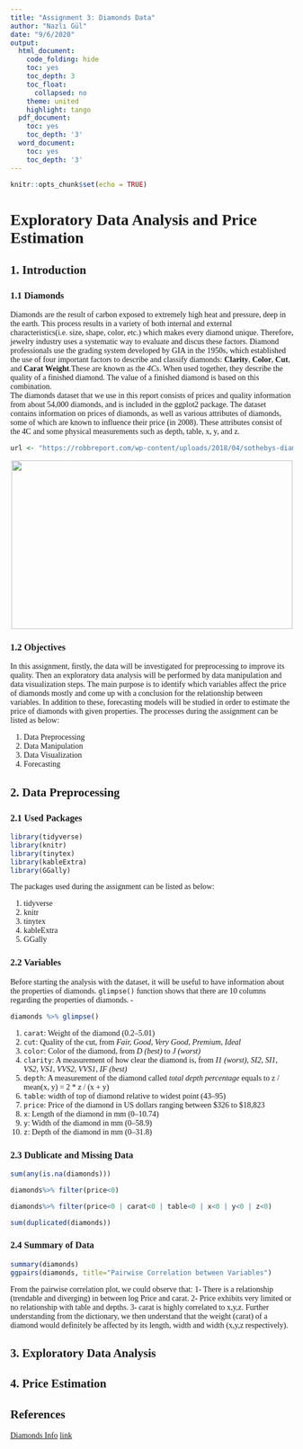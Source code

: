 ```yaml
---
title: "Assignment 3: Diamonds Data"
author: "Nazlı Gül"
date: "9/6/2020"
output:
  html_document:
    code_folding: hide
    toc: yes
    toc_depth: 3
    toc_float:
      collapsed: no
    theme: united
    highlight: tango
  pdf_document:
    toc: yes
    toc_depth: '3'
  word_document:
    toc: yes
    toc_depth: '3'
---
```



```r
knitr::opts_chunk$set(echo = TRUE)
```

<style>
#TOC {
 color: 
 font-family: Calibri;
 background-color:
 border-color: darkred;
}
#header {
 color: darkred;
 font-family: Calibri;
 background-color:
}
body {
 font-family: Calibri;
 }
 
</style> 

# Exploratory Data Analysis and Price Estimation

## 1. Introduction
### 1.1 Diamonds

Diamonds are the result of carbon exposed to extremely high heat and pressure, deep in the earth. This process results in a variety of both internal and external characteristics(i.e. size, shape, color, etc.) which makes every diamond unique. Therefore, jewelry industry uses a systematic way to evaluate and discus these factors. Diamond professionals use the grading system developed by GIA in the 1950s, which established the use of four important factors to describe and classify diamonds: **Clarity**, **Color**, **Cut**, and **Carat Weight**.These are known as the *4C*s. When used together, they describe the quality of a finished diamond. The value of a finished diamond is based on this combination. <br>
The diamonds dataset that we use in this report consists of prices and quality information from about 54,000 diamonds, and is included in the ggplot2 package. The dataset contains information on prices of diamonds, as well as various attributes of diamonds, some of which are known to influence their price (in 2008). These attributes consist of the 4C and some physical measurements such as depth, table, x, y, and z.

```r
url <- "https://robbreport.com/wp-content/uploads/2018/04/sothebys-diamonds-102-34-carat-d-colour-flawless-type-iia-diamond-1.jpg?w=1000"

```

<center>

![](`r url`){#id .class width=500 height=300px}

</center>

### 1.2 Objectives

In this assignment, firstly, the data will be investigated for preprocessing to improve its quality. Then an exploratory data analysis will be performed by data manipulation and data visualization steps. The main purpose is to identify which variables affect the price of diamonds mostly and come up with a conclusion for the relationship between variables. In addition to these, forecasting models will be studied in order to estimate the price of diamonds with given properties. The processes during the assignment can be listed as below:

1. Data Preprocessing
2. Data Manipulation
3. Data Visualization
4. Forecasting

## 2. Data Preprocessing

### 2.1 Used Packages
```r
library(tidyverse)
library(knitr)
library(tinytex)
library(kableExtra)
library(GGally)

```
The packages used during the assignment can be listed as below:

1. tidyverse
2. knitr
3. tinytex
4. kableExtra
5. GGally

### 2.2 Variables

Before starting the analysis with the dataset, it will be useful to have information about the properties of diamonds. `glimpse()` function shows that there are 10 columns regarding the properties of diamonds. -

```r

diamonds %>% glimpse()

```

1. `carat`: Weight of the diamond (0.2–5.01)
2. `cut`: Quality of the cut, from *Fair, Good, Very Good, Premium, Ideal*
3. `color`: Color of the diamond, from *D (best)* to *J (worst)*
4. `clarity`: A measurement of how clear the diamond is, from *I1 (worst), SI2, SI1, VS2, VS1, VVS2, VVS1, IF (best)*
5. `depth`: A measurement of the diamond called *total depth percentage*  equals to  z / mean(x, y) = 2 * z / (x + y)
6. `table`: width of top of diamond relative to widest point (43–95)
7. `price`: Price of the diamond in US dollars ranging between $326 to $18,823
8. `x`: Length of the diamond in mm (0–10.74)
9. `y`: Width of the diamond in mm (0–58.9)
10. `z`: Depth of the diamond in mm (0–31.8)



### 2.3 Dublicate and Missing Data

```r
sum(any(is.na(diamonds)))
```

```r
diamonds%>% filter(price<0)
```

```r
diamonds%>% filter(price<0 | carat<0 | table<0 | x<0 | y<0 | z<0)
```

```r
sum(duplicated(diamonds))
```



### 2.4 Summary of Data
```r
summary(diamonds)
ggpairs(diamonds, title="Pairwise Correlation between Variables")
```
From the pairwise correlation plot, we could observe that:
1- There is a relationship (trendable and diverging) in between log Price and carat.
2- Price exhibits very limited or no relationship with table and depths.
3- carat is highly correlated to x,y,z. Further understanding from the dictionary, we then understand that the weight (carat) of a diamond would definitely be affected by its length, width and width (x,y,z respectively). 



## 3. Exploratory Data Analysis
## 4. Price Estimation
## References

[Diamonds Info](https://www.gia.edu/diamond-quality-factor#:~:text=Diamond%20professionals%20use%20the%20grading,shapes%20and%20still%20be%20beautiful.)
[link](https://rstudio-pubs-static.s3.amazonaws.com/368675_f42b788b1bae40b0be7fb93ed92c67c4.html)